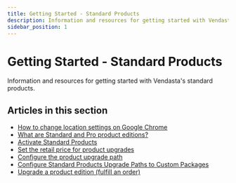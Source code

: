 ```yaml
---
title: Getting Started - Standard Products
description: Information and resources for getting started with Vendasta's standard products
sidebar_position: 1
---
```


# Getting Started - Standard Products

Information and resources for getting started with Vendasta's standard products.

## Articles in this section

- [How to change location settings on Google Chrome](./change-location-settings-chrome.mdx)
- [What are Standard and Pro product editions?](./standard-pro-product-editions.mdx)
- [Activate Standard Products](./activate-standard-products.mdx)
- [Set the retail price for product upgrades](./set-the-retail-price-for-product-upgrades.mdx)
- [Configure the product upgrade path](./configure-the-product-upgrade-path.mdx)
- [Configure Standard Products Upgrade Paths to Custom Packages](./configure-standard-products-upgrade-paths-to-custom-packages.mdx)
- [Upgrade a product edition (fulfill an order)](./upgrade-product-edition.mdx)